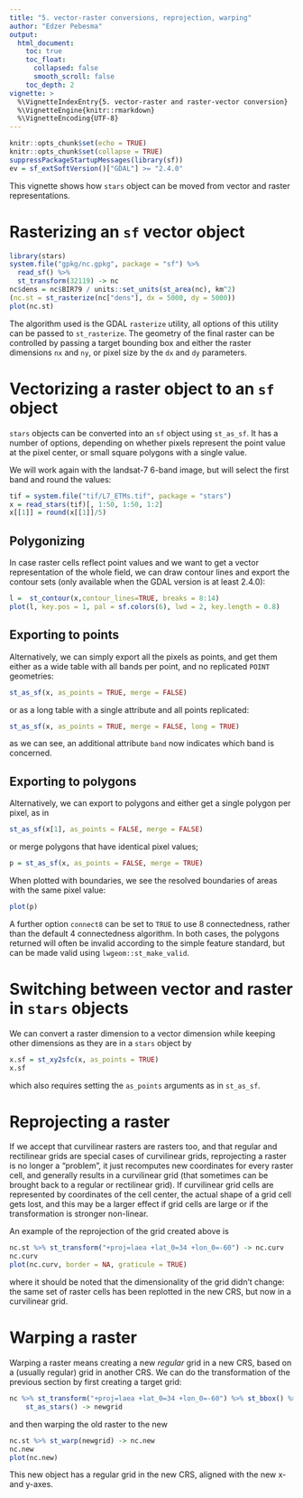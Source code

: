 ```yaml
---
title: "5. vector-raster conversions, reprojection, warping"
author: "Edzer Pebesma"
output:
  html_document:
    toc: true
    toc_float:
      collapsed: false
      smooth_scroll: false
    toc_depth: 2
vignette: >
  %\VignetteIndexEntry{5. vector-raster and raster-vector conversion}
  %\VignetteEngine{knitr::rmarkdown}
  %\VignetteEncoding{UTF-8}
---
```


```r
knitr::opts_chunk$set(echo = TRUE)
knitr::opts_chunk$set(collapse = TRUE)
suppressPackageStartupMessages(library(sf))
ev = sf_extSoftVersion()["GDAL"] >= "2.4.0"
```

This vignette shows how `stars` object can be moved from vector
and raster representations.

# Rasterizing an `sf` vector object

```r
library(stars)
system.file("gpkg/nc.gpkg", package = "sf") %>%
  read_sf() %>%
  st_transform(32119) -> nc
nc$dens = nc$BIR79 / units::set_units(st_area(nc), km^2)
(nc.st = st_rasterize(nc["dens"], dx = 5000, dy = 5000))
plot(nc.st)
```

The algorithm used is the GDAL `rasterize` utility, all options of
this utility can be passed to `st_rasterize`. The geometry of the
final raster can be controlled by passing a target bounding box and
either the raster dimensions `nx` and `ny`, or pixel size by the
`dx` and `dy` parameters.

# Vectorizing a raster object to an `sf` object

`stars` objects can be converted into an `sf` object using
`st_as_sf`.  It has a number of options, depending on whether
pixels represent the point value at the pixel center, or small
square polygons with a single value.

We will work again with the landsat-7 6-band image, but will select
the first band and round the values:
```r
tif = system.file("tif/L7_ETMs.tif", package = "stars")
x = read_stars(tif)[, 1:50, 1:50, 1:2]
x[[1]] = round(x[[1]]/5)
```

## Polygonizing

In case raster cells reflect point values and we want to get
a vector representation of the whole field, we can draw contour
lines and export the contour sets (only available when the 
GDAL version is at least 2.4.0):
```r
l =  st_contour(x,contour_lines=TRUE, breaks = 8:14)
plot(l, key.pos = 1, pal = sf.colors(6), lwd = 2, key.length = 0.8)
```

## Exporting to points

Alternatively, we can simply export all the pixels as points, and
get them either as a wide table with all bands per point, and no
replicated `POINT` geometries:
```r
st_as_sf(x, as_points = TRUE, merge = FALSE)
```
or as a long table with a single attribute and all points replicated:
```r
st_as_sf(x, as_points = TRUE, merge = FALSE, long = TRUE)
```
as we can see, an additional attribute `band` now indicates which band is concerned.

## Exporting to polygons

Alternatively, we can export to polygons and either get a single polygon per
pixel, as in
```r
st_as_sf(x[1], as_points = FALSE, merge = FALSE)
```
or merge polygons that have identical pixel values;
```r
p = st_as_sf(x, as_points = FALSE, merge = TRUE)
```
When plotted with boundaries, we see the resolved boundaries of areas with the
same pixel value:
```r
plot(p)
```

A further option `connect8` can be set to `TRUE` to use 8
connectedness, rather than the default 4 connectedness algorithm.
In both cases, the polygons returned will often be invalid according
to the simple feature standard, but can be made valid using
`lwgeom::st_make_valid`.

# Switching between vector and raster in `stars` objects

We can convert a raster dimension to a vector dimension while keeping other dimensions as they are in a `stars` object by
```r
x.sf = st_xy2sfc(x, as_points = TRUE)
x.sf
```
which also requires setting the `as_points` arguments as in `st_as_sf`.

# Reprojecting a raster

If we accept that curvilinear rasters are rasters too, and that
regular and rectilinear grids are special cases of curvilinear grids,
reprojecting a raster is no longer a "problem", it just recomputes
new coordinates for every raster cell, and generally results in a
curvilinear grid (that sometimes can be brought back to a regular
or rectilinear grid). If curvilinear grid cells are represented
by coordinates of the cell center, the actual shape of a grid cell
gets lost, and this may be a larger effect if grid cells are large
or if the transformation is stronger non-linear.

An example of the reprojection of the grid created above is
```r
nc.st %>% st_transform("+proj=laea +lat_0=34 +lon_0=-60") -> nc.curv
nc.curv
plot(nc.curv, border = NA, graticule = TRUE)
```

where it should be noted that the dimensionality of the grid didn't
change: the same set of raster cells has been replotted in the new
CRS, but now in a curvilinear grid.

# Warping a raster

Warping a raster means creating a new _regular_ grid in a new CRS,
based on a (usually regular) grid in another CRS. We can do the
transformation of the previous section by first creating a target
grid:
```r
nc %>% st_transform("+proj=laea +lat_0=34 +lon_0=-60") %>% st_bbox() %>%
	st_as_stars() -> newgrid
```
and then warping the old raster to the new
```r
nc.st %>% st_warp(newgrid) -> nc.new
nc.new 
plot(nc.new)
```

This new object has a regular grid in the new CRS, aligned with
the new x- and y-axes.
